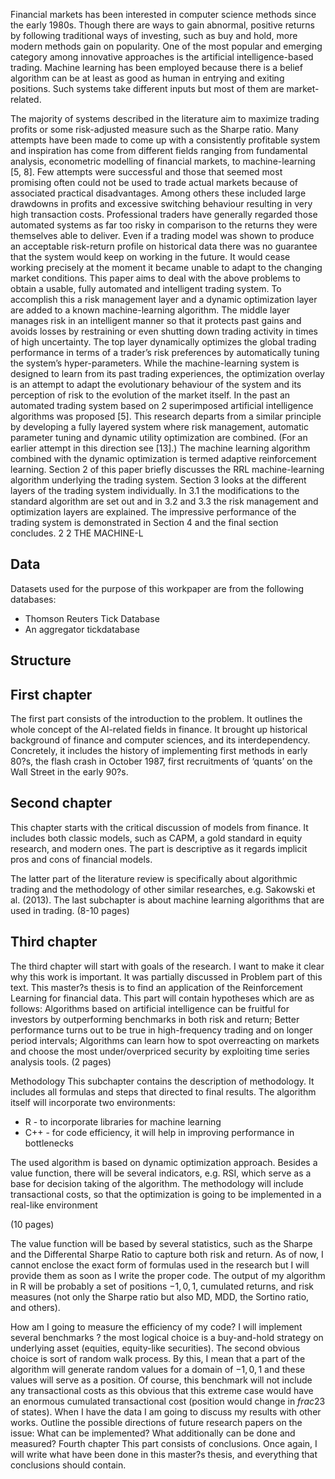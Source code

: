 
Financial markets has been interested in computer science methods since the early 1980s. Though there are ways
to gain abnormal, positive returns by following traditional ways of investing, such as buy and hold, more modern methods gain on popularity. 
One of the most popular and emerging category among innovative approaches is the artificial intelligence-based trading. 
Machine learning has been employed because there is a belief algorithm can be at least as good as human in entrying and
exiting positions. Such systems take different inputs but most of them are market-related.

 The majority of systems described
in the literature aim to maximize trading profits or some risk-adjusted measure such as the
Sharpe ratio.
Many attempts have been made to come up with a consistently profitable system and
inspiration has come from different fields ranging from fundamental analysis, econometric
modelling of financial markets, to machine-learning [5, 8]. Few attempts were successful
and those that seemed most promising often could not be used to trade actual markets
because of associated practical disadvantages. Among others these included large drawdowns
in profits and excessive switching behaviour resulting in very high transaction costs.
Professional traders have generally regarded those automated systems as far too risky in
comparison to the returns they were themselves able to deliver. Even if a trading model
was shown to produce an acceptable risk-return profile on historical data there was no
guarantee that the system would keep on working in the future. It would cease working
precisely at the moment it became unable to adapt to the changing market conditions.
This paper aims to deal with the above problems to obtain a usable, fully automated
and intelligent trading system. To accomplish this a risk management layer and a dynamic
optimization layer are added to a known machine-learning algorithm. The middle layer
manages risk in an intelligent manner so that it protects past gains and avoids losses by restraining
or even shutting down trading activity in times of high uncertainty. The top layer
dynamically optimizes the global trading performance in terms of a trader’s risk preferences
by automatically tuning the system’s hyper-parameters. While the machine-learning
system is designed to learn from its past trading experiences, the optimization overlay is
an attempt to adapt the evolutionary behaviour of the system and its perception of risk
to the evolution of the market itself. In the past an automated trading system based on 2
superimposed artificial intelligence algorithms was proposed [5]. This research departs from
a similar principle by developing a fully layered system where risk management, automatic
parameter tuning and dynamic utility optimization are combined. (For an earlier attempt
in this direction see [13].) The machine learning algorithm combined with the dynamic
optimization is termed adaptive reinforcement learning.
Section 2 of this paper briefly discusses the RRL machine-learning algorithm underlying
the trading system. Section 3 looks at the different layers of the trading system individually.
In 3.1 the modifications to the standard algorithm are set out and in 3.2 and 3.3 the risk
management and optimization layers are explained. The impressive performance of the
trading system is demonstrated in Section 4 and the final section concludes.
2
2 THE MACHINE-L


## Data
Datasets used for the purpose of this workpaper are from the following databases:

* Thomson Reuters Tick Database
* An aggregator tickdatabase


## Structure

## First chapter

The first part consists of the introduction to the problem. It outlines
the whole concept of the AI-related 
fields in finance.
It brought up historical background of finance and computer sciences, and its interdependency. Concretely, it 
includes the history of implementing first methods in early 80?s, the flash crash in October 1987, first 
recruitments of 'quants' on the Wall Street in the early 90?s.


## Second chapter
This chapter starts with the critical discussion of models from finance. It includes both classic models, such as CAPM, a gold standard in equity research, and modern ones. The part is descriptive as it regards implicit pros and cons of financial models.

The latter part of the literature review is specifically about algorithmic trading and the methodology of other similar researches, e.g. Sakowski et al. (2013).
The last subchapter is about machine learning algorithms that are used in trading.
(8-10 pages)

## Third chapter
The third chapter will start with goals of the research. I want to make it clear why this work is important. It was partially discussed in Problem part of this text. This master?s thesis is to find an application of the Reinforcement Learning for financial data. This part will contain hypotheses which are as follows:
  Algorithms based on artificial intelligence can be fruitful for investors by outperforming benchmarks in both risk and return;
Better performance turns out to be true in high-frequency trading and on longer period intervals;
Algorithms can learn how to spot overreacting on markets and choose the most under/overpriced security by exploiting time series analysis tools. 
(2 pages)

Methodology
This subchapter contains the description of methodology. It includes all formulas and steps that directed to final results. 
The algorithm itself will incorporate two environments:
  

* R - to incorporate libraries for machine learning
* C++ - for code efficiency, it will help in improving performance in bottlenecks


The used algorithm is based on dynamic optimization approach. Besides a value function, there will be several indicators, e.g. RSI, which serve as a base for decision taking of the algorithm. The methodology will include transactional costs, so that the optimization is going to be implemented in a real-like environment

(10 pages)

The value function will be based by several statistics, such as the Sharpe and the Differental Sharpe Ratio to capture both risk and return.
As of now, I cannot enclose the exact form of formulas used in the research but I will provide them as soon as I write the proper code.
The output of my algorithm in R will be probably a set of positions ${-1,0,1}$, 
cumulated returns, and risk measures (not only the Sharpe ratio but also MD, MDD, the Sortino ratio, and 
                                      others).

How am I going to measure the efficiency of my code? I will implement several benchmarks ? the most logical 
choice is a buy-and-hold strategy on underlying asset (equities, equity-like securities). The second obvious 
choice is sort of random walk process. By this, I mean that a part of the algorithm will generate random 
values for a domain of ${-1,0,1}$ and these values will serve as a position. Of course, this benchmark will 
not include any transactional costs as this obvious that this extreme case would have an enormous cumulated 
transactional cost (position would change in $frac{2}{3}$ of states).
When I have the data I am going to discuss my results with other works. Outline the possible directions of 
future research papers on the issue: What can be implemented? What additionally can be done and measured?
Fourth chapter
This part consists of conclusions. Once again, I will write what have been done in this master?s thesis, and 
everything that conclusions should contain.
